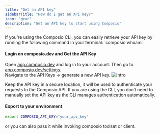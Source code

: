 ```yaml
---
title: "Get an API key"
sidebarTitle: "How do I get an API Key?"
icon: "gear"
description: "Get an API key to start using Composio"
---
```


<Note>
If you're using the Composio CLI, you can easily retrieve your API key by running the following command in your terminal:
`composio whoami`
</Note>

#### Login on composio.dev and Get the API Key

  Open <a href="https://app.composio.dev" target="_blank">app.composio.dev</a> and log in to your account.
  Then go to <a href="https://app.composio.dev/settings" target="_blank">app.composio.dev/settings</a>.<br/>
  Navigate to the API Keys -> generate a new API key.
  ![intro](/media/js_sdk/api_key.png)


Keep the API key in a secure location, it will be used to authenticate your requests to the Composio API.
<Warning>
If you are using the CLI, you don't need to manually set the API key as the CLI manages authentication automatically.
</Warning>

#### Export to your environment

```bash
export COMPOSIO_API_KEY="your_api_key"
```

or you can also pass it while invoking composio toolset or client. 